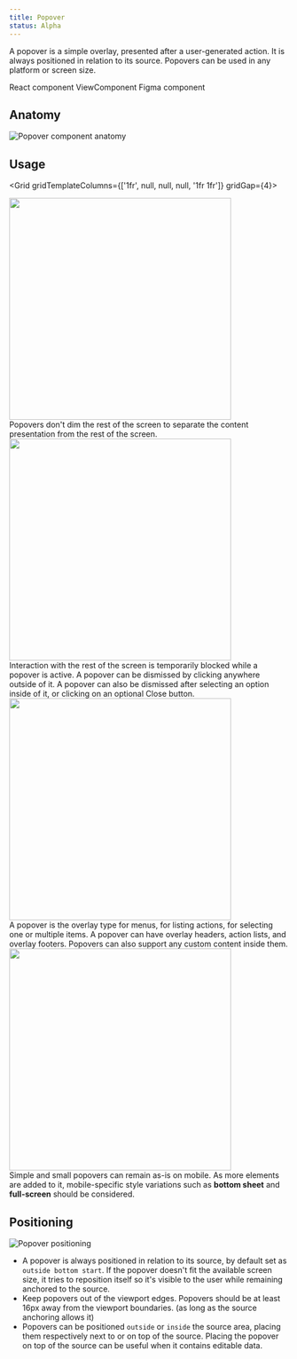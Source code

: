 ```yaml
---
title: Popover
status: Alpha
---
```



A popover is a simple overlay, presented after a user-generated action. It is always positioned in relation to its source. Popovers can be used in any platform or screen size.

<ButtonOutline mr={1}>React component</ButtonOutline>
<ButtonOutline mr={1}>ViewComponent</ButtonOutline>
<ButtonOutline>Figma component</ButtonOutline>

## Anatomy 

<img alt="Popover component anatomy" src="https://user-images.githubusercontent.com/223966/118826333-4fa80400-b8b3-11eb-9424-98cea942e67f.png" />

## Usage

<Grid gridTemplateColumns={['1fr', null, null, null, '1fr 1fr']} gridGap={4}>
    <div>
        <Flex bg="gray.1" justifyContent="center">
            <img width="400" alt="" src="https://compai.pub/v1/png/41d55c2894e91bd7d0594d005ce51e2471292973343c01dcbbc271c34aa2d702"/>
        </Flex>
    </div>
    <div>
        <Flex>
            Popovers don't dim the rest of the screen to separate the content presentation from the rest of the screen.
        </Flex>
    </div>
    <div>
        <Flex bg="gray.1" justifyContent="center">
            <img width="400" alt="" src="https://compai.pub/v1/png/41d55c2894e91bd7d0594d005ce51e2471292973343c01dcbbc271c34aa2d702"/>
        </Flex>
    </div>
    <div>
        <Flex>
            Interaction with the rest of the screen is temporarily blocked while a popover is active. A popover can be dismissed by clicking anywhere outside of it. A popover can also be dismissed after selecting an option inside of it, or clicking on an optional Close button.
        </Flex>
    </div>
    <div>
        <Flex bg="gray.1" justifyContent="center">
            <img width="400" alt="" src="https://compai.pub/v1/png/41d55c2894e91bd7d0594d005ce51e2471292973343c01dcbbc271c34aa2d702"/>
        </Flex>
    </div>
    <div>
        <Flex>
            A popover is the overlay type for menus, for listing actions, for selecting one or multiple items. A popover can have overlay headers, action lists, and overlay footers. Popovers can also support any custom content inside them.
        </Flex>
    </div>
    <div>
        <Flex bg="gray.1" justifyContent="center">
            <img width="400" alt="" src="https://compai.pub/v1/png/41d55c2894e91bd7d0594d005ce51e2471292973343c01dcbbc271c34aa2d702"/>
        </Flex>
    </div>
    <div>
        <Flex>
            Simple and small popovers can remain as-is on mobile. As more elements are added to it, mobile-specific style variations such as **bottom sheet** and **full-screen** should be considered.
        </Flex>
    </div>
</Grid>

## Positioning

<img alt="Popover positioning" src="https://user-images.githubusercontent.com/223966/118826339-50409a80-b8b3-11eb-9512-e407cf361d94.png" />

- A popover is always positioned in relation to its source, by default set as `outside bottom start`. If the popover doesn't fit the available screen size, it tries to reposition itself so it's visible to the user while remaining anchored to the source.
- Keep popovers out of the viewport edges. Popovers should be at least 16px away from the viewport boundaries. (as long as the source anchoring allows it)
- Popovers can be positioned `outside` or `inside` the source area, placing them respectively next to or on top of the source. Placing the popover on top of the source can be useful when it contains editable data.


<!--
<DoDontContainer>
  <Do>
    <img src="https://user-images.githubusercontent.com/24916540/52501276-d3330080-2b94-11e9-954e-38c0f09f8ca1.png" />
    <Caption>Use sentence case</Caption>
  </Do>
  <Dont>
    <img src="https://user-images.githubusercontent.com/24916540/52501272-d3330080-2b94-11e9-8829-7d12aae36ba1.png" />
    <Caption>Don't use all-caps or other text formats</Caption>
  </Dont>
</DoDontContainer>
-->
